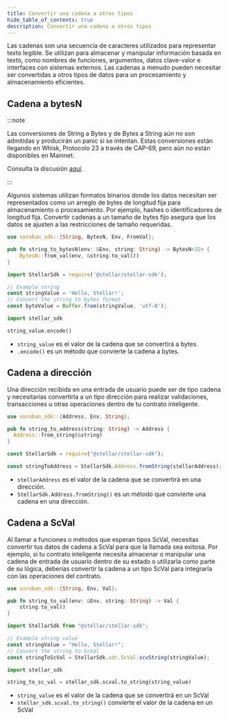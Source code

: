 ```yaml
---
title: Convertir una cadena a otros tipos
hide_table_of_contents: true
description: Convertir una cadena a otros tipos
---
```



Las cadenas son una secuencia de caracteres utilizados para representar texto legible. Se utilizan para almacenar y manipular información basada en texto, como nombres de funciones, argumentos, datos clave-valor e interfaces con sistemas externos. Las cadenas a menudo pueden necesitar ser convertidas a otros tipos de datos para un procesamiento y almacenamiento eficientes.

## Cadena a bytesN

:::note

Las conversiones de String a Bytes y de Bytes a String aún no son admitidas y producirán un panic si se intentan. Estas conversiones están llegando en Whisk, Protocolo 23 a través de CAP-69, pero aún no están disponibles en Mainnet.

Consulta la discusión [aquí](https://github.com/orgs/stellar/discussions/1633).

:::

Algunos sistemas utilizan formatos binarios donde los datos necesitan ser representados como un arreglo de bytes de longitud fija para almacenamiento o procesamiento. Por ejemplo, hashes o identificadores de longitud fija. Convertir cadenas a un tamaño de bytes fijo asegura que los datos se ajusten a las restricciones de tamaño requeridas.

<Tabs groupId="language" defaultValue="rust">
<TabItem value="rust" label="Rust">

```rust
use soroban_sdk::{String, BytesN, Env, FromVal};

pub fn string_to_bytesN(env: &Env, string: String) -> BytesN<32> {
    BytesN::from_val(env, &string.to_val())
}
```

</TabItem>
<TabItem value="js" label="JS">

```js
import StellarSdk = require('@stellar/stellar-sdk');

// Example string
const stringValue = 'Hello, Stellar!';
// Convert the string to bytes format
const byteValue = Buffer.from(stringValue, 'utf-8');
```

</TabItem>
<TabItem value="python" label="Python">

```python
import stellar_sdk

string_value.encode()
```

- `string_value` es el valor de la cadena que se convertirá a bytes.
- `.encode()` es un método que convierte la cadena a bytes.

</TabItem>
</Tabs>

## Cadena a dirección

Una dirección recibida en una entrada de usuario puede ser de tipo cadena y necesitarías convertirla a un tipo dirección para realizar validaciones, transacciones u otras operaciones dentro de tu contrato inteligente.

<Tabs groupId="language" defaultValue="rust">
<TabItem value="rust" label="Rust">

```rust
use soroban_sdk::{Address, Env, String};

pub fn string_to_address(string: String) -> Address {
  Address::from_string(&string)
}
```

</TabItem>
<TabItem value="js" label="JS">

```js
const StellarSdk = require("@stellar/stellar-sdk");

const stringToAddress = StellarSdk.Address.fromString(stellarAddress);
```

- `stellarAddress` es el valor de la cadena que se convertirá en una dirección.
- `StellarSdk.Address.fromString()` es un método que convierte una cadena en una dirección.

</TabItem>
</Tabs>

## Cadena a ScVal

Al llamar a funciones o métodos que esperan tipos ScVal, necesitas convertir tus datos de cadena a ScVal para que la llamada sea exitosa. Por ejemplo, si tu contrato inteligente necesita almacenar o manipular una cadena de entrada de usuario dentro de su estado o utilizarla como parte de su lógica, deberías convertir la cadena a un tipo ScVal para integrarla con las operaciones del contrato.

<Tabs groupId="language" defaultValue="rust">
<TabItem value="rust" label="Rust">

```rust
use soroban_sdk::{String, Env, Val};

pub fn string_to_val(env: &Env, string: String) -> Val {
    string.to_val()
}
```

</TabItem>
<TabItem value="js" label="JS">

```js
import StellarSdk from "@stellar/stellar-sdk";

// Example string value
const stringValue = "Hello, Stellar!";
// Convert the string to ScVal
const stringToScVal = StellarSdk.xdr.ScVal.scvString(stringValue);
```

</TabItem>
<TabItem value="python" label="Python">

```python
import stellar_sdk

string_to_sc_val = stellar_sdk.scval.to_string(string_value)
```

- `string_value` es el valor de la cadena que se convertirá en un ScVal
- `stellar_sdk.scval.to_string()` convierte el valor de la cadena en un ScVal

</TabItem>
</Tabs>
